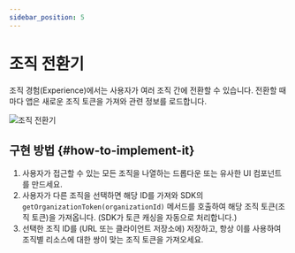 ```yaml
---
sidebar_position: 5
---
```


# 조직 전환기

조직 경험(Experience)에서는 사용자가 여러 조직 간에 전환할 수 있습니다. 전환할 때마다 앱은 새로운 조직 토큰을 가져와 관련 정보를 로드합니다.

<img src="/img/assets/organization-switcher.png" alt="조직 전환기" />

## 구현 방법 \{#how-to-implement-it}

1. 사용자가 접근할 수 있는 모든 조직을 나열하는 드롭다운 또는 유사한 UI 컴포넌트를 만드세요.
2. 사용자가 다른 조직을 선택하면 해당 ID를 가져와 SDK의 `getOrganizationToken(organizationId)` 메서드를 호출하여 해당 조직 토큰(조직 토큰)을 가져옵니다. (SDK가 토큰 캐싱을 자동으로 처리합니다.)
3. 선택한 조직 ID를 (URL 또는 클라이언트 저장소에) 저장하고, 항상 이를 사용하여 조직별 리소스에 대한 쌍이 맞는 조직 토큰을 가져오세요.
